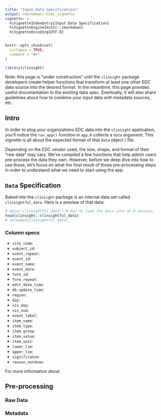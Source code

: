 ```yaml
---
title: "Input Data Specifications"
output: rmarkdown::html_vignette
vignette: >
  %\VignetteIndexEntry{Input Data Specification}
  %\VignetteEngine{knitr::rmarkdown}
  %\VignetteEncoding{UTF-8}
---
```

```r
knitr::opts_chunk$set(
  collapse = TRUE,
  comment = "#>"
)
```
```r
library(clinsight)
```
Note: this page is "under construction" until the `clinsight` package developers
create helper functions that transform at least one other EDC data source into 
the desired format. In the meantime, this page provides useful documentation to 
the existing data spec. Eventually, it will also share guidelines about how to
combine your input data with metadata sources, etc.

## Intro

In order to plug your organizations EDC data into the `clinsight` application,
you'll notice the `run_app()` function in `app.R` collects a `data` argument.
This vignette is all about the expected format of that `data` object / file.

Depending on the EDC vendor used, the size, shape, and format of their "raw
data" may vary. We've compiled a few functions that help admin users pre-process
the data they own. However, before we deep dive into how to use those, let's
focus on what the final result of those pre-processing steps in order to
understand what we need to start using the app.

## `Data` Specification

Baked into the `clinsight` package is an internal data set called
`clinsightful_data`. Here is a preview of that data:

```r
# data("clinsightful_data") # Run to load the data into an R session. 
head(clinsight::clinsightful_data)
# colnames(clinsightful_data)
```

### Column specs

- `site_code`: 
- `subject_id`: 
- `event_repeat`: 
- `event_id`: 
- `event_name`: 
- `event_date`: 
- `form_id`: 
- `form_repeat`: 
- `edit_date_time`: 
- `db_update_time`: 
- `region`: 
- `day`: 
- `vis_day`: 
- `vis_num`: 
- `event_label`: 
- `item_name`: 
- `item_type`: 
- `item_group`: 
- `item_value`: 
- `item_unit`: 
- `lower_lim`: 
- `upper_lim`: 
- `significance`: 
- `reason_notdone`: 

For more information about 

## Pre-processing

### Raw Data

### Metadata

